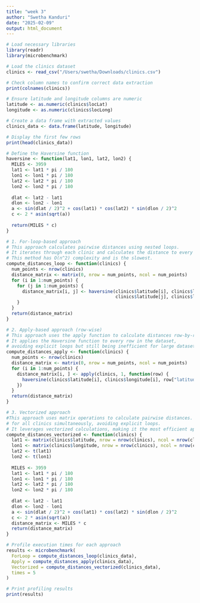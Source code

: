 ```yaml
---
title: "week 3"
author: "Swetha Kanduri"
date: "2025-02-09"
output: html_document
---
```



```r
# Load necessary libraries
library(readr)
library(microbenchmark)

# Load the clinics dataset
clinics <- read_csv("/Users/swetha/Downloads/clinics.csv") 

# Check column names to confirm correct data extraction
print(colnames(clinics))

# Ensure latitude and longitude columns are numeric
latitude <- as.numeric(clinics$locLat)
longitude <- as.numeric(clinics$locLong)

# Create a data frame with extracted values
clinics_data <- data.frame(latitude, longitude)

# Display the first few rows
print(head(clinics_data))

# Define the Haversine function
haversine <- function(lat1, lon1, lat2, lon2) {
  MILES <- 3959
  lat1 <- lat1 * pi / 180
  lon1 <- lon1 * pi / 180
  lat2 <- lat2 * pi / 180
  lon2 <- lon2 * pi / 180
  
  dlat <- lat2 - lat1
  dlon <- lon2 - lon1
  a <- sin(dlat / 2)^2 + cos(lat1) * cos(lat2) * sin(dlon / 2)^2
  c <- 2 * asin(sqrt(a))
  
  return(MILES * c)
}

# 1. For-loop-based approach
# This approach calculates pairwise distances using nested loops.
# It iterates through each clinic and calculates the distance to every other clinic.
# This method has O(n^2) complexity and is the slowest.
compute_distances_loop <- function(clinics) {
  num_points <- nrow(clinics)
  distance_matrix <- matrix(0, nrow = num_points, ncol = num_points)
  for (i in 1:num_points) {
    for (j in 1:num_points) {
      distance_matrix[i, j] <- haversine(clinics$latitude[i], clinics$longitude[i],
                                         clinics$latitude[j], clinics$longitude[j])
    }
  }
  return(distance_matrix)
}

# 2. Apply-based approach (row-wise)
# This approach uses the apply function to calculate distances row-by-row.
# It applies the Haversine function to every row in the dataset,
# avoiding explicit loops but still being inefficient for large datasets.
compute_distances_apply <- function(clinics) {
  num_points <- nrow(clinics)
  distance_matrix <- matrix(0, nrow = num_points, ncol = num_points)
  for (i in 1:num_points) {
    distance_matrix[i, ] <- apply(clinics, 1, function(row) {
      haversine(clinics$latitude[i], clinics$longitude[i], row["latitude"], row["longitude"])
    })
  }
  return(distance_matrix)
}

# 3. Vectorized approach
#This approach uses matrix operations to calculate pairwise distances.
# for all clinics simultaneously, avoiding explicit loops.
# It leverages vectorized calculations, making it the most efficient approach.
compute_distances_vectorized <- function(clinics) {
  lat1 <- matrix(clinics$latitude, nrow = nrow(clinics), ncol = nrow(clinics), byrow = TRUE)
  lon1 <- matrix(clinics$longitude, nrow = nrow(clinics), ncol = nrow(clinics), byrow = TRUE)
  lat2 <- t(lat1)
  lon2 <- t(lon1)
  
  MILES <- 3959
  lat1 <- lat1 * pi / 180
  lon1 <- lon1 * pi / 180
  lat2 <- lat2 * pi / 180
  lon2 <- lon2 * pi / 180
  
  dlat <- lat2 - lat1
  dlon <- lon2 - lon1
  a <- sin(dlat / 2)^2 + cos(lat1) * cos(lat2) * sin(dlon / 2)^2
  c <- 2 * asin(sqrt(a))
  distance_matrix <- MILES * c
  return(distance_matrix)
}

# Profile execution times for each approach
results <- microbenchmark(
  ForLoop = compute_distances_loop(clinics_data),
  Apply = compute_distances_apply(clinics_data),
  Vectorized = compute_distances_vectorized(clinics_data),
  times = 5
)

# Print profiling results
print(results)


```


